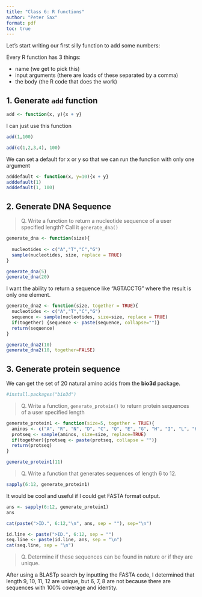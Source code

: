 ```yaml
---
title: "Class 6: R functions"
author: "Peter Sax"
format: pdf
toc: true
---
```


Let's start writing our first silly function to add some numbers:

Every R function has 3 things:

- name (we get to pick this)
- input arguments (there are loads of these separated by a comma)
- the body (the R code that does the work)

## 1. Generate `add` function

```r
add <- function(x, y){x + y}
```

I can just use this function

```r
add(1,100)
```
```r
add(c(1,2,3,4), 100)
```
We can set a default for x or y so that we can run the function with only one argument

```r
adddefault <- function(x, y=10){x + y}
adddefault(1)
adddefault(1, 100)
```
## 2. Generate DNA Sequence

> Q. Write a function to return a nucleotide sequence of a user specified length? Call it `generate_dna()`

```r
generate_dna <- function(size){
  
  nucleotides <- c("A","T","C","G")
  sample(nucleotides, size, replace = TRUE)
}

generate_dna(5)
generate_dna(20)
```
I want the ability to return a sequence like "AGTACCTG" where the result is only one element.

```r
generate_dna2 <- function(size, together = TRUE){
  nucleotides <- c("A","T","C","G")
  sequence <- sample(nucleotides, size=size, replace = TRUE)
  if(together) {sequence <- paste(sequence, collapse="")}
  return(sequence)
}
```
```r
generate_dna2(10)
generate_dna2(10, together=FALSE)
```
## 3. Generate protein sequence

We can get the set of 20 natural amino acids from the **bio3d** package.

```r
#install.packages("bio3d")
```

> Q. Write a function, `generate_protein()` to return protein sequences of a user specified length

```r
generate_protein1 <- function(size=5, together = TRUE){
  aminos <- c("A", "R", "N", "D", "C", "Q", "E", "G", "H", "I", "L", "K", "M", "F", "P", "S", "T","W", "Y", "V")
  protseq <- sample(aminos, size=size, replace=TRUE)
  if(together){protseq <- paste(protseq, collapse = "")}
  return(protseq)
}
```
```r
generate_protein1(11)
```
> Q. Write a function that generates sequences of length 6 to 12.

```r
sapply(6:12, generate_protein1)
```
It would be cool and useful if I could get FASTA format output.

```r
ans <- sapply(6:12, generate_protein1)
ans
```
```r
cat(paste(">ID.", 6:12,"\n", ans, sep = ""), sep="\n")

```
```r
id.line <- paste(">ID.", 6:12, sep = "")
seq.line <- paste(id.line, ans, sep = "\n")
cat(seq.line, sep = "\n")
```
> Q. Determine if these sequences can be found in nature or if they are unique.

After using a BLASTp search by inputting the FASTA code, I determined that length 9, 10, 11, 12 are unique, but 6, 7, 8 are not because there are sequences with 100% coverage and identity.


